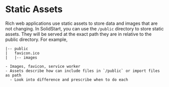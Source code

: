 # Static Assets

Rich web applications use static assets to store data and images that are not changing. In SolidStart, you can use the `/public` directory to store static assets. They will be served at the exact path they are in relative to the public directory. For example,

```
|-- public
|   favicon.ico
|   |-- images

- Images, favicon, service worker
- Assets describe how can include files in `/public` or import files as path
  - Look into difference and prescribe when to do each
```
